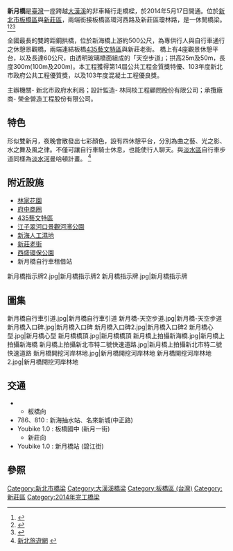 {{Infobox_Bridge
|bridge_name   = 新月橋
|image         = File:新月橋一景.JPG
|caption       = Crescent Bridge
|official_name = 新月橋
|also_known_as = 
|carries       = 自行車道及人行道
|crosses       = [[大漢溪|大漢溪]]
|locale        = [[新北市|新北市]][[板橋區_(台灣)|板橋區]]與[[新莊區|新莊區]]
|maint         = [[新北市政府高灘地工程管理處|新北市政府高灘地工程管理處]]
|id            = 
|design        = 不對稱雙鋼材[[拱橋|拱橋]]
|mainspan      = 
|length        = {{convert|1131|m|0|ft}}
|width         = 
|clearance     = 
|spans         =
|pierswater    = 
|below         = 
|traffic       = 
|begin         = 
|open          = 2014年5月17日
|closed        = 
|toll          = 
|preceded      = {{Jct|country=TWN|PH|65}}
|followed      = [[新海橋|新海橋]]
|map_cue       = 
|map_image     = 
|map_text      = 
|map_width     = 
|coordinates   = {{coord|25|01|46.3|N|121|27|05.7|E|display=it}}
|lat           = 
|long          = 
}}

'''新月橋'''是[[臺灣|臺灣]]一座跨越[[大漢溪|大漢溪]]的非車輛行走橋樑，於2014年5月17日開通。位於[[新北市|新北市]][[板橋區_(台灣)|板橋區]]與[[新莊區|新莊區]]，兩端銜接板橋區環河西路及新莊區瓊林路，是一休閒橋梁。<ref>{{Cite web |url=http://www.roundball.info/newmoon/about.html |title=關於新月橋 |access-date=2016-06-18 |archive-date=2020-01-30 |archive-url=https://web.archive.org/web/20200130220811/http://roundball.info/newmoon/about.html |dead-url=no }}</ref><ref>{{Cite web |url=http://dreamriver.ntpc.gov.tw/Facility/Detail/5 |title=新北市水岸公園 |access-date=2016-06-18 |archive-date=2016-09-16 |archive-url=https://web.archive.org/web/20160916192833/http://dreamriver.ntpc.gov.tw/Facility/Detail/5 |dead-url=yes }}</ref><ref>{{Cite web |url=http://tour.ntpc.gov.tw/page.aspx?wtp=1&wnd=136&id=C1_382000000A_012549 |title=新北旅遊網-新月橋 |access-date=2016-06-18 |archive-date=2016-09-16 |archive-url=https://web.archive.org/web/20160916195727/http://tour.ntpc.gov.tw/page.aspx?wtp=1&wnd=136&id=C1_382000000A_012549 |dead-url=no }}</ref>

全國最長的雙跨距鋼拱橋，位於新海橋上游約500公尺，為專供行人與自行車通行之休憩景觀橋，兩端連結板橋[[435藝文特區|435藝文特區]]與新莊老街。 橋上有4座觀景休憩平台，以及長達60公尺，由透明玻璃橋面組成的「天空步道」；拱高25m及50m，長度300m(100m及200m)。本工程獲得第14屆公共工程金質獎特優、103年度新北市政府公共工程優質獎，以及103年度混凝土工程優良獎。

主辦機關- 新北市政府水利局；設計監造- 林同棪工程顧問股份有限公司；承攬廠商- 榮金營造工程股份有限公司。

== 特色 ==
形似雙新月，夜晚會散發出七彩顏色，設有四休憩平台，分別為曲之藝、光之影、水之舞及風之律。不僅可讓自行車騎士休息，也能使行人聊天。與[[淡水區|淡水區]]自行車步道同樣為[[淡水河|淡水河]]曼哈頓計畫。
<ref>[http://tour.ntpc.gov.tw/page.aspx?wtp=1&wnd=905 新北旅遊網] {{webarchive|url=https://web.archive.org/web/20160724214311/http://tour.ntpc.gov.tw/page.aspx?wtp=1&wnd=905 |date=2016-07-24 }}</ref>

== 附近設施 ==
*[[林家花園|林家花園]]
*[[府中商圈|府中商圈]]
*[[435藝文特區|435藝文特區]]
*[[江子翠河口景觀河濱公園|江子翠河口景觀河濱公園]]
*[[新海人工濕地|新海人工濕地]]
*[[新莊老街|新莊老街]]
*[[西盛環保公園|西盛環保公園]]
*新月橋自行車租借站
<gallery>
新月橋指示牌2.jpg|新月橋指示牌2
新月橋指示牌.jpg|新月橋指示牌
</gallery>
==圖集==
<gallery>
新月橋自行車引道.jpg|新月橋自行車引道
新月橋-天空步道.jpg|新月橋-天空步道
新月橋入口碑.jpg|新月橋入口碑
新月橋入口碑2.jpg|新月橋入口碑2
新月橋心型.jpg|新月橋心型
新月橋橋頂.jpg|新月橋橋頂
新月橋上拍攝新海橋.jpg|新月橋上拍攝新海橋
新月橋上拍攝新北市特二號快速道路.jpg|新月橋上拍攝新北市特二號快速道路
新月橋開挖河岸林地.jpg|新月橋開挖河岸林地
新月橋開挖河岸林地2.jpg|新月橋開挖河岸林地
</gallery>

== 交通 ==
**板橋向
*786、810 : 新海抽水站、名來新城(中正路)
*Youbike 1.0 : 板橋國中 (新月一街)
**新莊向
*Youbike 1.0 : 新月橋站 (碧江街)

== 參照 ==
{{Commons category|Crescent Bridge (New Taipei)}}
{{reflist}}

{{淡水河流域橋樑}}
[[Category:新北市橋梁|Category:新北市橋梁]]
[[Category:大漢溪橋梁|Category:大漢溪橋梁]]
[[Category:板橋區_(台灣)|Category:板橋區 (台灣)]]
[[Category:新莊區|Category:新莊區]]
[[Category:2014年完工橋梁|Category:2014年完工橋梁]]